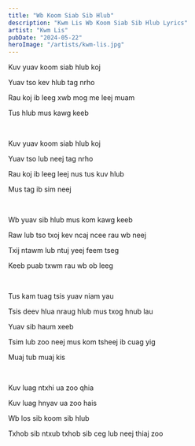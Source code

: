 ```yaml
---
title: "Wb Koom Siab Sib Hlub"
description: "Kwm Lis Wb Koom Siab Sib Hlub Lyrics"
artist: "Kwm Lis"
pubDate: "2024-05-22"
heroImage: "/artists/kwm-lis.jpg"
---
```


Kuv yuav koom siab hlub koj

Yuav tso kev hlub tag nrho

Rau koj ib leeg xwb mog me leej muam

Tus hlub mus kawg keeb

<br />

Kuv yuav koom siab hlub koj

Yuav tso lub neej tag nrho

Rau koj ib leeg leej nus tus kuv hlub

Mus tag ib sim neej

<br />

Wb yuav sib hlub mus kom kawg keeb

Raw lub tso txoj kev ncaj ncee rau wb neej

Txij ntawm lub ntuj yeej feem tseg

Keeb puab txwm rau wb ob leeg

<br />

Tus kam tuag tsis yuav niam yau

Tsis deev hlua nraug hlub mus txog hnub lau

Yuav sib haum xeeb

Tsim lub zoo neej mus kom tsheej ib cuag yig

Muaj tub muaj kis

<br />

Kuv luag ntxhi ua zoo qhia

Kuv luag hnyav ua zoo hais

Wb los sib koom sib hlub

Txhob sib ntxub txhob sib ceg lub neej thiaj zoo
